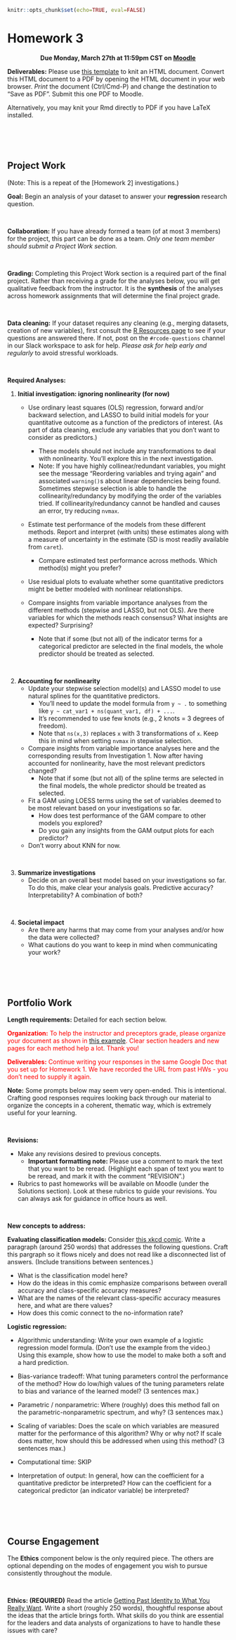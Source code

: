 ```r
knitr::opts_chunk$set(echo=TRUE, eval=FALSE)
```

# Homework 3 {-}

<center>
**Due Monday, March 27th at 11:59pm CST on [Moodle](https://moodle.macalester.edu/mod/assign/view.php?id=51221)**
</center>

**Deliverables:** Please use [this template](template_rmds/hw3.Rmd) to knit an HTML document. Convert this HTML document to a PDF by opening the HTML document in your web browser. *Print* the document (Ctrl/Cmd-P) and change the destination to "Save as PDF". Submit this one PDF to Moodle.

Alternatively, you may knit your Rmd directly to PDF if you have LaTeX installed.



<br><br><br>



## Project Work {-}

(Note: This is a repeat of the [Homework 2] investigations.)

**Goal:** Begin an analysis of your dataset to answer your **regression** research question.

<br>

**Collaboration:** If you have already formed a team (of at most 3 members) for the project, this part can be done as a team. *Only one team member should submit a Project Work section.*

<br>

**Grading:** Completing this Project Work section is a required part of the final project. Rather than receiving a grade for the analyses below, you will get qualitative feedback from the instructor. It is the **synthesis** of the analyses across homework assignments that will determine the final project grade.

<br>

**Data cleaning:** If your dataset requires any cleaning (e.g., merging datasets, creation of new variables), first consult the [R Resources page](r-resources.html) to see if your questions are answered there. If not, post on the `#rcode-questions` channel in our Slack workspace to ask for help. *Please ask for help early and regularly* to avoid stressful workloads.

<br>

**Required Analyses:**

1. **Initial investigation: ignoring nonlinearity (for now)**
    - Use ordinary least squares (OLS) regression, forward and/or backward selection, and LASSO to build initial models for your quantitative outcome as a function of the predictors of interest. (As part of data cleaning, exclude any variables that you don't want to consider as predictors.)
        - These models should not include any transformations to deal with nonlinearity. You'll explore this in the next investigation.
        - Note: If you have highly collinear/redundant variables, you might see the message "Reordering variables and trying again" and associated `warning()`s about linear dependencies being found. Sometimes stepwise selection is able to handle the collinearity/redundancy by modifying the order of the variables tried. If collinearity/redundancy cannot be handled and causes an error, try reducing `nvmax`.

    - Estimate test performance of the models from these different methods. Report and interpret (with units) these estimates along with a measure of uncertainty in the estimate (SD is most readily available from `caret`).
        - Compare estimated test performance across methods. Which method(s) might you prefer?

    - Use residual plots to evaluate whether some quantitative predictors might be better modeled with nonlinear relationships.

    - Compare insights from variable importance analyses from the different methods (stepwise and LASSO, but not OLS). Are there variables for which the methods reach consensus? What insights are expected? Surprising?
        - Note that if some (but not all) of the indicator terms for a categorical predictor are selected in the final models, the whole predictor should be treated as selected.

<br>

2. **Accounting for nonlinearity**
    - Update your stepwise selection model(s) and LASSO model to use natural splines for the quantitative predictors.
        - You'll need to update the model formula from `y ~ .` to something like `y ~ cat_var1 + ns(quant_var1, df) + ...`.
        - It's recommended to use few knots (e.g., 2 knots = 3 degrees of freedom).
        - Note that `ns(x,3)` replaces `x` with 3 transformations of `x`. Keep this in mind when setting `nvmax` in stepwise selection.

    - Compare insights from variable importance analyses here and the corresponding results from Investigation 1. Now after having accounted for nonlinearity, have the most relevant predictors changed?
        - Note that if some (but not all) of the spline terms are selected in the final models, the whole predictor should be treated as selected.

    - Fit a GAM using LOESS terms using the set of variables deemed to be most relevant based on your investigations so far.
        - How does test performance of the GAM compare to other models you explored?
        - Do you gain any insights from the GAM output plots for each predictor?

    - Don't worry about KNN for now.

<br>

3. **Summarize investigations**
    - Decide on an overall best model based on your investigations so far. To do this, make clear your analysis goals. Predictive accuracy? Interpretability? A combination of both?

<br>

4. **Societal impact**
    - Are there any harms that may come from your analyses and/or how the data were collected?
    - What cautions do you want to keep in mind when communicating your work?



<br><br><br>



## Portfolio Work {-}

**Length requirements:** Detailed for each section below.

<span style="color: red;">
**Organization:** To help the instructor and preceptors grade, please organize your document as shown in [this example](https://docs.google.com/document/d/1lS_7UBmWQkXtS21hd9gb842KV42U24A3QhiifP2nf-E/edit?usp=sharing). Clear section headers and new pages for each method help a lot. Thank you!
</span>

<span style="color: red;">
**Deliverables:** Continue writing your responses in the same Google Doc that you set up for Homework 1. We have recorded the URL from past HWs - you don't need to supply it again.
</span>

**Note:** Some prompts below may seem very open-ended. This is intentional. Crafting good responses requires looking back through our material to organize the concepts in a coherent, thematic way, which is extremely useful for your learning.

<br>

**Revisions:**

- Make any revisions desired to previous concepts.
    - **Important formatting note:** Please use a comment to mark the text that you want to be reread. (Highlight each span of text you want to be reread, and mark it with the comment "REVISION".)

- Rubrics to past homeworks will be available on Moodle (under the Solutions section). Look at these rubrics to guide your revisions. You can always ask for guidance in office hours as well.

<br>

**New concepts to address:**

**Evaluating classification models:** Consider [this xkcd comic](https://xkcd.com/2236/). Write a paragraph (around 250 words) that addresses the following questions. Craft this pargraph so it flows nicely and does not read like a disconnected list of answers. (Include transitions between sentences.)

- What is the classification model here?
- How do the ideas in this comic emphasize comparisons between overall accuracy and class-specific accuracy measures?
- What are the names of the relevant class-specific accuracy measures here, and what are there values?
- How does this comic connect to the no-information rate?


**Logistic regression:**

- Algorithmic understanding: Write your own example of a logistic regression model formula. (Don't use the example from the video.) Using this example, show how to use the model to make both a soft and a hard prediction.

- Bias-variance tradeoff: What tuning parameters control the performance of the method? How do low/high values of the tuning parameters relate to bias and variance of the learned model? (3 sentences max.)

- Parametric / nonparametric: Where (roughly) does this method fall on the parametric-nonparametric spectrum, and why? (3 sentences max.)

- Scaling of variables: Does the scale on which variables are measured matter for the performance of this algorithm? Why or why not? If scale does matter, how should this be addressed when using this method? (3 sentences max.)

- Computational time: SKIP

- Interpretation of output: In general, how can the coefficient for a quantitative predictor be interpreted? How can the coefficient for a categorical predictor (an indicator variable) be interpreted?



<br><br><br>



## Course Engagement {-}

The **Ethics** component below is the only required piece. The others are optional depending on the modes of engagement you wish to pursue consistently throughout the module.

<br>

**Ethics: (REQUIRED)** Read the article [Getting Past Identity to What You Really Want](https://weallcount.com/2021/02/19/getting-past-identity-to-what-you-really-want/). Write a short (roughly 250 words), thoughtful response about the ideas that the article brings forth. What skills do you think are essential for the leaders and data analysts of organizations to have to handle these issues with care?






